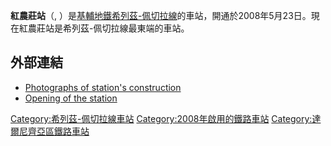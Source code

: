 {{Infobox station 
| name          = 紅農莊<br />{{lang|uk|Червоний хутiр}}
| type          = {{METROKIEV type}}
| style         = Syretsko-Pecherska
| image         = Chervonyi khutir metro station Kiev 2010 01.jpg
| image_size    = 
| image_caption = 
| address       = [[達爾尼齊亞區|達爾尼齊亞區]]
| borough       = [[基輔|基輔]]
| country       = [[烏克蘭|烏克蘭]]
| coordinates   = {{coord|50|24|32|N|30|41|40|E|type:landmark_region:UA|display=title,inline}}
| line          = {{KIEVMETRO-line3}}
| other         = 
| structure     = 地下
| platform      = 2個[[側式月台|側式月台]]
| depth         = 
| levels        = 1層
| tracks        = 2條
| parking       = 
| bicycle       = 
| baggage_check = 
| opened        = 2008年5月23日
| closed        = 
| rebuilt       = 
| electrified   = 是
| ADA           = 
| code          = 327
| owned         = [[基輔地鐵|基輔地鐵]]
| zone          = 
| smartcardname = 
| smartcardstatus = 
| former        = 
| passengers    = 
| pass_year     = 
| pass_percent  = 
| pass_system   = 
| mpassengers   = 
| services      = 
| map_locator   = 
}}
'''紅農莊站'''（{{lang-uk|Червоний хутір|Chervonyi Khutir}}, {{IPA audio link|LL-Q8798 (ukr)-Tohaomg-Червоний хутір.wav}}）是[[基輔地鐵|基輔地鐵]][[希列茲-佩切拉線|希列茲-佩切拉線]]的車站，開通於2008年5月23日。現在紅農莊站是希列茲-佩切拉線最東端的車站。
==外部連結==
{{reflist}}
* [https://web.archive.org/web/20110930220451/http://archunion.com.ua/sovet-2006/gradsovet_06_02_01.shtml Photographs of station's construction] {{ru icon}}
* [https://web.archive.org/web/20080529164553/http://www.kmv.gov.ua/news.asp?IdType=1&Id=199148 Opening of the station] {{uk icon}}

{{Commons category|Chervonyi Khutir Metro Station}}
{{希列茲-佩切拉線}}
[[Category:希列茲-佩切拉線車站|Category:希列茲-佩切拉線車站]]
[[Category:2008年啟用的鐵路車站|Category:2008年啟用的鐵路車站]]
[[Category:達爾尼齊亞區鐵路車站|Category:達爾尼齊亞區鐵路車站]]